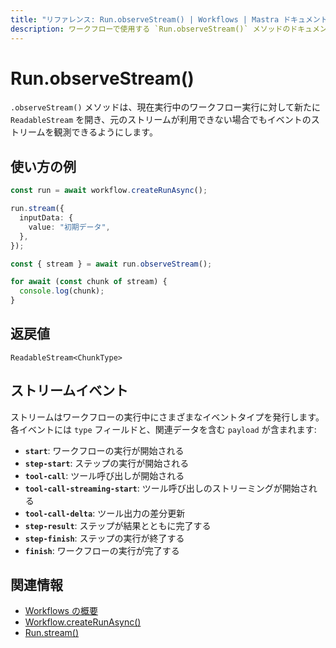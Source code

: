 ```yaml
---
title: "リファレンス: Run.observeStream() | Workflows | Mastra ドキュメント"
description: ワークフローで使用する `Run.observeStream()` メソッドのドキュメント。実行中のワークフローのストリームを再接続して再び監視できます。
---
```


# Run.observeStream()

`.observeStream()` メソッドは、現在実行中のワークフロー実行に対して新たに `ReadableStream` を開き、元のストリームが利用できない場合でもイベントのストリームを観測できるようにします。

## 使い方の例

```typescript showLineNumbers copy
const run = await workflow.createRunAsync();

run.stream({
  inputData: {
    value: "初期データ",
  },
});

const { stream } = await run.observeStream();

for await (const chunk of stream) {
  console.log(chunk);
}
```


## 返戻値

`ReadableStream<ChunkType>`

## ストリームイベント

ストリームはワークフローの実行中にさまざまなイベントタイプを発行します。各イベントには `type` フィールドと、関連データを含む `payload` が含まれます:

- **`start`**: ワークフローの実行が開始される
- **`step-start`**: ステップの実行が開始される
- **`tool-call`**: ツール呼び出しが開始される
- **`tool-call-streaming-start`**: ツール呼び出しのストリーミングが開始される
- **`tool-call-delta`**: ツール出力の差分更新
- **`step-result`**: ステップが結果とともに完了する
- **`step-finish`**: ステップの実行が終了する
- **`finish`**: ワークフローの実行が完了する

## 関連情報

- [Workflows の概要](../../../docs/workflows/overview.mdx#run-workflow)
- [Workflow.createRunAsync()](../../../reference/workflows/workflow-methods/create-run.mdx)
- [Run.stream()](./stream.mdx)